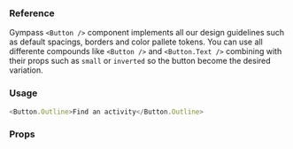 ### Reference

Gympass `<Button />` component implements all our design guidelines such as default spacings, borders and color pallete tokens.
You can use all differente compounds like `<Button />` and `<Button.Text />` combining with their props such as `small` or `inverted` so the button become the desired variation.

### Usage

```javascript type=expo
<Button.Outline>Find an activity</Button.Outline>
```

### Props

<PropsTable component="Button" platform="native" />
